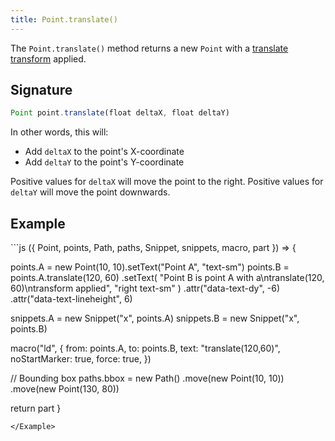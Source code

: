 ```yaml
---
title: Point.translate()
---
```


The `Point.translate()` method returns a new `Point` with a [translate
transform](https://developer.mozilla.org/en-US/docs/Web/CSS/transform-function/translate)
applied.

## Signature

```js
Point point.translate(float deltaX, float deltaY)
```

In other words, this will:

- Add `deltaX` to the point's X-coordinate
- Add `deltaY` to the point's Y-coordinate

Positive values for `deltaX` will move the point to the right.
Positive values for `deltaY` will move the point downwards.

## Example

<Example caption="An example of the Point.translate() method">
```js
({ Point, points, Path, paths, Snippet, snippets, macro, part }) => {

points.A = new Point(10, 10).setText("Point A", "text-sm")
points.B = points.A.translate(120, 60)
.setText(
"Point B is point A with a\ntranslate(120, 60)\ntransform applied",
"right text-sm"
)
.attr("data-text-dy", -6)
.attr("data-text-lineheight", 6)

snippets.A = new Snippet("x", points.A)
snippets.B = new Snippet("x", points.B)

macro("ld", {
from: points.A,
to: points.B,
text: "translate(120,60)",
noStartMarker: true,
force: true,
})

// Bounding box
paths.bbox = new Path()
.move(new Point(10, 10))
.move(new Point(130, 80))

return part
}

```
</Example>
```
